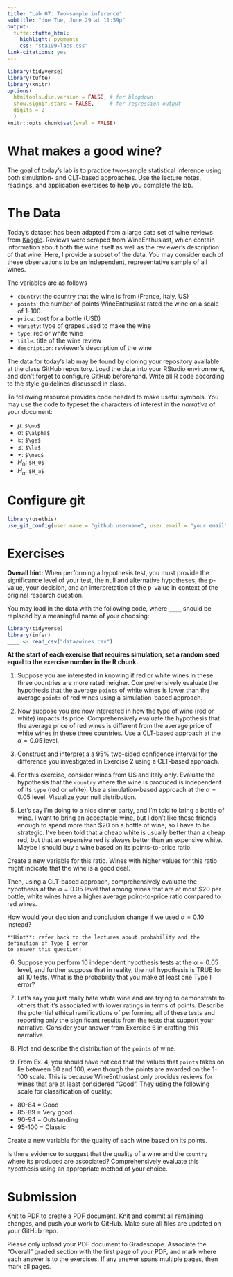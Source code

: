 ```yaml
---
title: "Lab 07: Two-sample inference"
subtitle: "due Tue, June 29 at 11:59p"
output: 
  tufte::tufte_html:
    highlight: pygments
    css: "sta199-labs.css"
link-citations: yes
---
```


```r
library(tidyverse)
library(tufte)
library(knitr)
options(
  htmltools.dir.version = FALSE, # for blogdown
  show.signif.stars = FALSE,     # for regression output
  digits = 2
  )
knitr::opts_chunk$set(eval = FALSE)
```


# What makes a good wine?

The goal of today's lab is to practice two-sample statistical inference using
both simulation- and CLT-based approaches. Use the lecture notes, readings, 
and application exercises to help you complete the lab.

# The Data

Today's dataset has been adapted from a large data set of wine reviews from
[Kaggle](https://www.kaggle.com/zynicide/wine-reviews). Reviews were scraped from 
WineEnthusiast, which contain information about both the wine itself as well as 
the reviewer's description of that wine. Here, I provide a subset of the data. 
You may consider each of these observations to be an
independent, representative sample of all wines.

The variables are as follows

- `country`: the country that the wine is from (France, Italy, US)
- `points`: the number of points WineEnthusiast rated the wine on a scale of 1-100. 
- `price`: cost for a bottle (USD)
- `variety`: type of grapes used to make the wine
- `type`: red or white wine
- `title`: title of the wine review
- `description`: reviewer's description of the wine

The data for today's lab may be found by cloning your repository available at 
the class GitHub repository. Load the data into your RStudio environment, and
don't forget to configure GitHub beforehand. Write all R code according to the 
style guidelines discussed in class. 


To following resource provides code needed to make useful symbols. You may use
the code to typeset the characters of interest in the *narrative* of your
document:

- $\mu$: `$\mu$`
- $\alpha$: `$\alpha$`
- $\ge$: `$\ge$`
- $\le$: `$\le$`
- $\neq$: `$\neq$`
- $H_0$: `$H_0$`
- $H_a$: `$H_a$`


# Configure git

```r
library(usethis)
use_git_config(user.name = "github username", user.email = "your email")
```



# Exercises

**Overall hint:** When performing a hypothesis test, you must provide the 
significance level of your test, the null and alternative hypotheses, the 
p-value, your decision, and an interpretation of the p-value in context of the 
original research question. 

You may load in the data with the following code, where `____` should be
replaced by a meaningful name of your choosing:

```r
library(tidyverse)
library(infer)
____ <- read_csv("data/wines.csv")
```

**At the start of each exercise that requires simulation, set a random seed**
**equal to the exercise number in the R chunk.**

1. Suppose you are interested in knowing if red or white wines in these three countries
are more rated heigher.
Comprehensively evaluate the hypothesis that the average `points` of
white wines is lower than the average `points` of red wines using a simulation-based approach.


2. Now suppose you are now interested in how the type of wine (red or white) impacts
its price. Comprehensively evaluate the hypothesis that
the average price of red wines is different from the average price of white wines
in these three countries. Use a CLT-based approach at the $\alpha = 0.05$ level.


3. Construct and interpret a a 95% two-sided confidence interval for the 
difference you investigated in Exercise 2 using a CLT-based approach.


4. For this exercise, consider wines from US and Italy only. Evaluate the hypothesis
that the `country` where the wine is produced is independent of its `type` (red or white).
Use a simulation-based approach at the $\alpha = 0.05$ level. Visualize your null distribution.


5. Let's say I'm doing to a nice dinner party, and I'm told to bring a bottle of wine. 
I want to bring an acceptable wine, but I don't like these friends enough to spend more 
than $20 on a bottle of wine, so I have to be strategic. I've been told that a cheap white
is usually better than a cheap red, but that an expensive red is always better than an expensive white. Maybe I should buy a wine based on its points-to-price ratio. 

Create a new variable for this ratio. 
Wines with higher values for this ratio might indicate that the wine is a good deal. 

Then, using a CLT-based approach, comprehensively evaluate the hypothesis at the $\alpha = 0.05$ level
that among wines that are at most $20 per bottle, 
white wines have a higher average point-to-price ratio compared to red wines. 

How would your decision and conclusion change if we used $\alpha = 0.10$ instead?


```marginfigure
**Hint**: refer back to the lectures about probability and the definition of Type I error
to answer this question! 
```

6. Suppose you perform 10 independent hypothesis tests at the $\alpha = 0.05$
level, and further suppose that in reality, the null hypothesis is TRUE for all
10 tests. What is the probability that you make at least one Type I error?


7. Let's say you just really hate white wine and are trying to demonstrate to
others that it's associated with lower ratings in terms of points. Describe the
potential ethical ramifications of performing all of these tests and reporting
only the significant results from the tests that support your narrative. 
Consider your answer from Exercise 6 in crafting this narrative.

8. Plot and describe the distribution of the `points` of wine.


9. From Ex. 4, you should have noticed that the values that `points` takes on lie
between 80 and 100, even though the points are awarded on the 1-100 scale. 
This is because WineEnthusiast only provides reviews for wines that are at least 
considered "Good". They using the following scale for classification of quality:

  - 80-84 = Good
  - 85-89 = Very good
  - 90-94 = Outstanding
  - 95-100 = Classic
  
Create a new variable for the quality of each wine based on its points.

Is there evidence to suggest that the quality of a wine and the `country` where its produced
are associated?
Comprehensively evaluate this hypothesis using an appropriate method of your choice.


# Submission

Knit to PDF to create a PDF document. Knit and commit all remaining changes, 
and push your work to GitHub. Make sure all files are updated on your GitHub 
repo.

Please only upload your PDF document to Gradescope. Associate the "Overall"
graded section with the first page of your PDF, and mark where each answer is 
to the exercises. If any answer spans multiple pages, then mark all pages.

